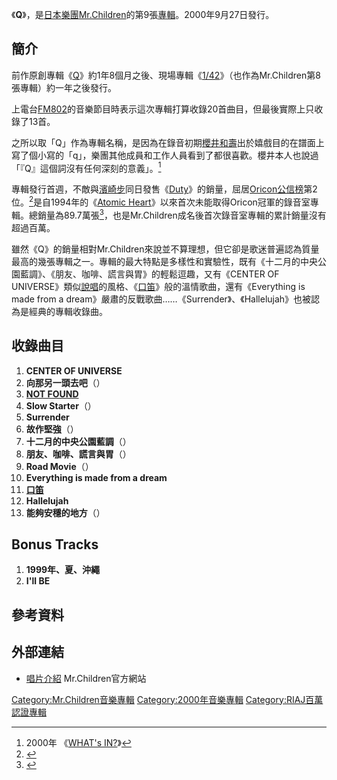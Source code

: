 {{Infobox Album
| Name        = Q
| Type        = 專輯
| Artist      = [[Mr.Children|Mr.Children]]
| Cover       =
| Released    = 2000年9月27日
| Recorded    =
| Genre       = [[J-POP|J-POP]]
| Length      = 63分52秒
| Label       = [[TOY'S_FACTORY|TOY'S FACTORY]]
| Producer    = [[小林武史|小林武史]]
| Chart position= * 週間最高排行第2位（[[Oricon公信榜|Oricon]]）
* 2002年度年間排行第23位（[[Oricon公信榜|Oricon]]）
| Certification = Million（[[日本唱片協會|日本唱片協會]]）
| Last album  = [[1/42|1/42]]<br />（1999年）
| This album  = '''Q'''<br />（2000年）
| Next album  = [[Mr.Children_1992-1995|Mr.Children 1992-1995]]<br />（2001年）
| Misc           = {{Singles
 | Name          = Q
 | Type          = 錄音室專輯
 | Single 1      = [[口笛_(單曲)|口笛]]
 | Single 1 date = 2000年1月13日
 | Single 2      = [[NOT_FOUND_(單曲)|NOT FOUND]]
 | Single 2 date = 2000年8月9日
  }}
}}
《'''Q'''》，是[[日本|日本]][[樂團|樂團]][[Mr.Children|Mr.Children]]的第9張[[錄音室專輯|專輯]]。2000年9月27日發行。

==簡介==
前作原創專輯《[[DISCOVERY_(Mr.Children專輯)|Q]]》約1年8個月之後、現場專輯《[[1/42|1/42]]》（也作為Mr.Children第8張專輯）約一年之後發行。

上電台[[FM802|FM802]]的音樂節目時表示這次專輯打算收錄20首曲目，但最後實際上只收錄了13首。

之所以取「Q」作為專輯名稱，是因為在錄音初期[[櫻井和壽|櫻井和壽]]出於嬉戲目的在譜面上寫了個小寫的「q」，樂團其他成員和工作人員看到了都很喜歡。櫻井本人也說過「『Q』這個詞沒有任何深刻的意義」。<ref>2000年 《[[WHAT's_IN?|WHAT's IN?]]》</ref>

專輯發行首週，不敵與[[濱崎步|濱崎步]]同日發售《[[Duty|Duty]]》的銷量，屈居[[Oricon公信榜|Oricon公信榜]]第2位。<ref>{{Cite web |url=http://www.musictvprogram.com/corner-ranking-2000-10-9.html |script-title=ja:2000年10月9日付 アルバムチャート TOP5 |access-date=2010-11-27 |archive-url=https://web.archive.org/web/20110520145530/http://musictvprogram.com/corner-ranking-2000-10-9.html |archive-date=2011-05-20 |dead-url=yes }}</ref>是自1994年的《[[Atomic_Heart|Atomic Heart]]》以來首次未能取得Oricon冠軍的錄音室專輯。總銷量為89.7萬張<ref>{{Cite web |url=http://www.oricon.co.jp/news/music/41005/ |script-title=ja:ミスチル、ニューアルバム完成！ |accessdate=2010-11-27 |archive-date=2012-03-29 |archive-url=https://web.archive.org/web/20120329061518/http://www.oricon.co.jp/news/music/41005/ |dead-url=no }}</ref>，也是Mr.Children成名後首次錄音室專輯的累計銷量沒有超過百萬。

雖然《Q》的銷量相對Mr.Children來說並不算理想，但它卻是歌迷普遍認為質量最高的幾張專輯之一。專輯的最大特點是多樣性和實驗性，既有《十二月的中央公園藍調》、《朋友、咖啡、謊言與胃》的輕鬆逗趣，又有《CENTER OF UNIVERSE》類似[[說唱|說唱]]的風格、《[[口笛_(單曲)|口笛]]》般的溫情歌曲，還有《Everything is made from a dream》嚴肅的反戰歌曲……《Surrender》、《Hallelujah》也被認為是經典的專輯收錄曲。

==收錄曲目==
# '''CENTER OF UNIVERSE'''
# '''向那另一頭去吧'''（{{lang|ja|その向こうへ行こう}}）
# '''[[NOT_FOUND_(單曲)|NOT FOUND]]'''
# '''Slow Starter'''（{{lang|ja|スロースターター}}）
# '''Surrender'''
# '''故作堅強'''（{{lang|ja|つよがり}}）
# '''十二月的中央公園藍調'''（{{lang|ja|十二月のセントラルパークブルース}}）
# '''朋友、咖啡、謊言與胃'''（{{lang|ja|友とコーヒーと嘘と胃袋}}）
# '''Road Movie'''（{{lang|ja|ロードムービー}}）
# '''Everything is made from a dream'''
# '''[[口笛_(單曲)|口笛]]'''
# '''Hallelujah'''
# '''能夠安穩的地方'''（{{lang|ja|安らげる場所}}）
==Bonus Tracks==
# '''1999年、夏、沖繩'''
# '''I'll BE'''

==參考資料==
{{reflist}}

==外部連結==
*[http://www.mrchildren.jp/disco/album/album09.html 唱片介紹]{{Wayback|url=http://www.mrchildren.jp/disco/album/album09.html |date=20101203062510 }} Mr.Children官方網站

{{Mr.Children}}

{{DEFAULTSORT:Q}}
[[Category:Mr.Children音樂專輯|Category:Mr.Children音樂專輯]]
[[Category:2000年音樂專輯|Category:2000年音樂專輯]]
[[Category:RIAJ百萬認證專輯|Category:RIAJ百萬認證專輯]]